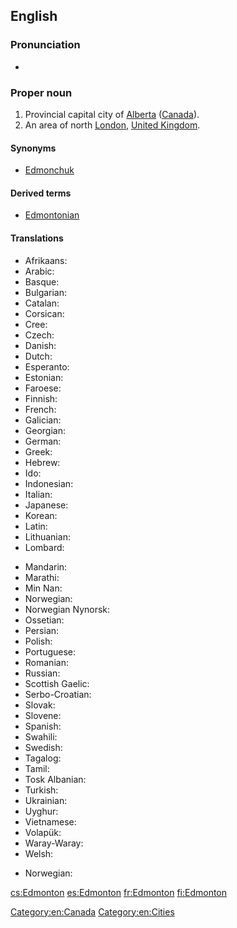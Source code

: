 ==English==
{{wikipedia|Edmonton}}
{{wikipedia|Edmonton, London}}

===Pronunciation===
* {{audio|en-ca-Edmonton.ogg|Audio (CA)}}

===Proper noun===
{{en-proper noun}}

# Provincial capital city of [[Alberta]] ([[Canada]]).
# An area of north [[London]], [[United Kingdom]].

====Synonyms====
* {{sense|Canada}} [[Edmonchuk]] {{qualifier|nickname|informal}}

====Derived terms====
* [[Edmontonian]]

====Translations====
{{trans-top|city in Canada}}
* Afrikaans: {{t-|af|Edmonton}}
* Arabic: {{t-|ar|أدمونتون}}
* Basque: {{t-|eu|Edmonton}}
* Bulgarian: {{t-|bg|Едмънтън}}
* Catalan: {{t-|ca|Edmonton}}
* Corsican: {{t-|co|Edmonton}}
* Cree: {{t-|cr|ᐊᒥᐢᑲᐧᒋᐊᐧᐢᑲᐦᐃᑲᐣ|tr=amiskwaciwâskahikan|sc=Cans}}
* Czech: {{t+|cs|Edmonton}}
* Danish: {{t-|da|Edmonton}}
* Dutch: {{t-|nl|Edmonton}}
* Esperanto: {{t-|eo|Edmontono}}
* Estonian: {{t-|et|Edmonton}}
* Faroese: {{t-|fo|Edmonton}}
* Finnish: {{t-|fi|Edmonton}}
* French: {{t+|fr|Edmonton}}
* Galician: {{t-|gl|Edmonton}}
* Georgian: {{t-|ka|ედმონტონი|sc=Geor}}
* German: {{t-|de|Edmonton}}
* Greek: {{t-|el|Έντμοντον}}
* Hebrew: {{t-|he|אדמונטון}}
* Ido: {{t-|io|Edmonton}}
* Indonesian: {{t-|id|Edmonton}}
* Italian: {{t-|it|Edmonton}}
* Japanese: {{t-|ja|エドモントン|tr=Edomonton}}
* Korean: {{t-|ko|에드먼턴|sc=Hang}}
* Latin: {{t-|la|Edmundopolis}}
* Lithuanian: {{t-|lt|Edmontonas}}
* Lombard: {{tø|lmo|Edmonton}}
{{trans-mid}}
* Mandarin: {{t|cmn|埃德蒙顿|sc=Hani}}
* Marathi: {{t-|mr|एडमंटन|sc=Deva}}
* Min Nan: {{t-|nan|Edmonton}}
* Norwegian: {{t-|no|Edmonton}}
* Norwegian Nynorsk: {{t-|nn|Edmonton}}
* Ossetian: {{tø|os|Эдмонтон|sc=Cyrl}}
* Persian: {{t-|fa|ادمونتون}}
* Polish: {{t-|pl|Edmonton}}
* Portuguese: {{t-|pt|Edmonton}}
* Romanian: {{t-|ro|Edmonton}}
* Russian: {{t-|ru|Эдмонтон|tr=Edmonton}}
* Scottish Gaelic: {{t-|gd|Edmonton}}
* Serbo-Croatian: {{t-|sh|Едмонтон|tr=Edmonton|sc=Cyrl}}
* Slovak: {{t-|sk|Edmonton}}
* Slovene: {{t-|sl|Edmonton}}
* Spanish: {{t+|es|Edmonton}}
* Swahili: {{t-|sw|Edmonton}}
* Swedish: {{t-|sv|Edmonton}}
* Tagalog: {{t-|tl|Edmonton}}
* Tamil: {{t-|ta|எட்மன்டன்}}
* Tosk Albanian: {{t-|als|Edmonton}}
* Turkish: {{t-|tr|Edmonton}}
* Ukrainian: {{t-|uk|Едмонтон|tr=Edmonton}}
* Uyghur: {{t-|ug|Édmonton|sc=ug-Arab}}
* Vietnamese: {{t-|vi|Edmonton}}
* Volapük: {{t-|vo|Edmonton}}
* Waray-Waray: {{tø|war|Edmonton}}
* Welsh: {{t-|cy|Edmonton}}
{{trans-bottom}}

{{trans-top|area of London}}
* Norwegian: {{t-|no|Edmonton}}
{{trans-mid}}
{{trans-bottom}}

[[Category:en:Canada]]
[[Category:en:Cities]]

[[cs:Edmonton]]
[[es:Edmonton]]
[[fr:Edmonton]]
[[fi:Edmonton]]